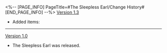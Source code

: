 <%-- [PAGE_INFO]
PageTitle=#The Sleepless Earl/Change History#
[END_PAGE_INFO] --%>
{{Change History/Header}}
[[Version 1.3]]
* Added items: {{Item List|Recipe: Startaro Bubble}}
----
[[Version 1.0]]
* The Sleepless Earl was released.